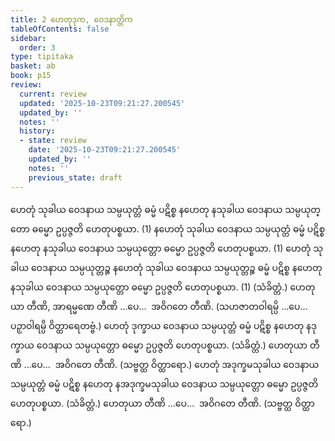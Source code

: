 ```yaml
---
title: 2 ဟေတုဒုက, ဝေဒနာတ္တိက
tableOfContents: false
sidebar:
  order: 3
type: tipitaka
basket: ab
book: p15
review:
  current: review
  updated: '2025-10-23T09:21:27.200545'
  updated_by: ''
  notes: ''
  history:
  - state: review
    date: '2025-10-23T09:21:27.200545'
    updated_by: ''
    notes: ''
    previous_state: draft
---
```



<ReviewStatus review={frontmatter.review} showDetails={true} />

<HypothesisAnnotation frontmatter={frontmatter} />

<DynamicBreadcrumb />

<Division number="8" book="p15" e="ch" v="40" p="217">

<Paragraph number="20" book="p15">
ဟေတုံ သုခါယ ဝေဒနာယ သမ္ပယုတ္တံ ဓမ္မံ ပဋိစ္စ နဟေတု နသုခါယ ဝေဒနာယ သမ္ပယုတ္တော ဓမ္မော ဥပ္ပဇ္ဇတိ ဟေတုပစ္စယာ. (1)
</Paragraph>

<Paragraph number="21" book="p15">
နဟေတုံ သုခါယ ဝေဒနာယ သမ္ပယုတ္တံ ဓမ္မံ ပဋိစ္စ နဟေတု နသုခါယ ဝေဒနာယ သမ္ပယုတ္တော ဓမ္မော ဥပ္ပဇ္ဇတိ ဟေတုပစ္စယာ. (1)
</Paragraph>

<Paragraph number="22" book="p15">
ဟေတုံ သုခါယ ဝေဒနာယ သမ္ပယုတ္တဉ္စ နဟေတုံ သုခါယ ဝေဒနာယ သမ္ပယုတ္တဉ္စ ဓမ္မံ ပဋိစ္စ နဟေတု နသုခါယ ဝေဒနာယ သမ္ပယုတ္တော ဓမ္မော ဥပ္ပဇ္ဇတိ ဟေတုပစ္စယာ. (1) (သံခိတ္တံ.)
</Paragraph>

<Paragraph number="23" book="p15">
ဟေတုယာ တီဏိ, အာရမ္မဏေ တီဏိ …ပေ…  အဝိဂတေ တီဏိ.
</Paragraph>

<Paragraph number="24" book="p15">
(သဟဇာတဝါရမ္ပိ …ပေ…  ပဉှာဝါရမ္ပိ ဝိတ္ထာရေတဗ္ဗံ.)
</Paragraph>

</Division>
<Division number="9" book="p15" e="ch" v="40" p="217">

<Paragraph number="25" book="p15">
ဟေတုံ ဒုက္ခာယ ဝေဒနာယ သမ္ပယုတ္တံ ဓမ္မံ ပဋိစ္စ နဟေတု နဒုက္ခာယ ဝေဒနာယ သမ္ပယုတ္တော ဓမ္မော ဥပ္ပဇ္ဇတိ ဟေတုပစ္စယာ. (သံခိတ္တံ.)
</Paragraph>

<Paragraph number="26" book="p15">
ဟေတုယာ တီဏိ …ပေ…  အဝိဂတေ တီဏိ. (သဗ္ဗတ္ထ ဝိတ္ထာရော.)
</Paragraph>

</Division>
<Division number="10" book="p15" e="ch" v="40" p="217">

<Paragraph number="27" book="p15">
ဟေတုံ အဒုက္ခမသုခါယ ဝေဒနာယ သမ္ပယုတ္တံ ဓမ္မံ ပဋိစ္စ နဟေတု နအဒုက္ခမသုခါယ ဝေဒနာယ သမ္ပယုတ္တော ဓမ္မော ဥပ္ပဇ္ဇတိ ဟေတုပစ္စယာ. (သံခိတ္တံ.)
</Paragraph>

<Paragraph number="28" book="p15">
ဟေတုယာ တီဏိ …ပေ…  အဝိဂတေ တီဏိ. (သဗ္ဗတ္ထ ဝိတ္ထာရော.)
</Paragraph>
</Division>